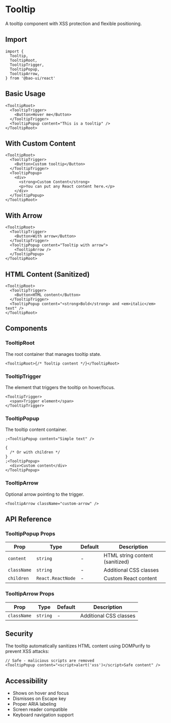 # Tooltip

A tooltip component with XSS protection and flexible positioning.

## Import

```tsx
import {
  Tooltip,
  TooltipRoot,
  TooltipTrigger,
  TooltipPopup,
  TooltipArrow,
} from '@bao-ui/react'
```

## Basic Usage

```tsx
<TooltipRoot>
  <TooltipTrigger>
    <Button>Hover me</Button>
  </TooltipTrigger>
  <TooltipPopup content="This is a tooltip" />
</TooltipRoot>
```

## With Custom Content

```tsx
<TooltipRoot>
  <TooltipTrigger>
    <Button>Custom tooltip</Button>
  </TooltipTrigger>
  <TooltipPopup>
    <div>
      <strong>Custom Content</strong>
      <p>You can put any React content here.</p>
    </div>
  </TooltipPopup>
</TooltipRoot>
```

## With Arrow

```tsx
<TooltipRoot>
  <TooltipTrigger>
    <Button>With arrow</Button>
  </TooltipTrigger>
  <TooltipPopup content="Tooltip with arrow">
    <TooltipArrow />
  </TooltipPopup>
</TooltipRoot>
```

## HTML Content (Sanitized)

```tsx
<TooltipRoot>
  <TooltipTrigger>
    <Button>HTML content</Button>
  </TooltipTrigger>
  <TooltipPopup content="<strong>Bold</strong> and <em>italic</em> text" />
</TooltipRoot>
```

## Components

### TooltipRoot

The root container that manages tooltip state.

```tsx
<TooltipRoot>{/* Tooltip content */}</TooltipRoot>
```

### TooltipTrigger

The element that triggers the tooltip on hover/focus.

```tsx
<TooltipTrigger>
  <span>Trigger element</span>
</TooltipTrigger>
```

### TooltipPopup

The tooltip content container.

```tsx
;<TooltipPopup content="Simple text" />

{
  /* Or with children */
}
;<TooltipPopup>
  <div>Custom content</div>
</TooltipPopup>
```

### TooltipArrow

Optional arrow pointing to the trigger.

```tsx
<TooltipArrow className="custom-arrow" />
```

## API Reference

### TooltipPopup Props

| Prop        | Type              | Default | Description                     |
| ----------- | ----------------- | ------- | ------------------------------- |
| `content`   | `string`          | -       | HTML string content (sanitized) |
| `className` | `string`          | -       | Additional CSS classes          |
| `children`  | `React.ReactNode` | -       | Custom React content            |

### TooltipArrow Props

| Prop        | Type     | Default | Description            |
| ----------- | -------- | ------- | ---------------------- |
| `className` | `string` | -       | Additional CSS classes |

## Security

The tooltip automatically sanitizes HTML content using DOMPurify to prevent XSS attacks:

```tsx
// Safe - malicious scripts are removed
<TooltipPopup content="<script>alert('xss')</script>Safe content" />
```

## Accessibility

- Shows on hover and focus
- Dismisses on Escape key
- Proper ARIA labeling
- Screen reader compatible
- Keyboard navigation support
